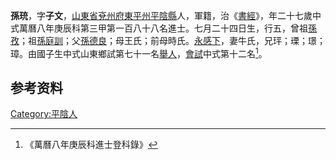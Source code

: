 {{明清人物信息框
| 姓名 = 孫珫
| 原名 =
| 圖片名稱= 
| 圖片大小 =
| 圖片說明 = 
| 最高職務 =
| 國家 = 大明 
| 爵位 =
| 籍貫 = [[山東省|山東省]][[兗州府|兗州府]][[東平州|東平州]][[平陰縣|平陰縣]]
| 族裔 = 
| 旗籍 = 
| 字號 = 
| 諡號 =
| 出生日期 = 七月二十四日
| 出生地點 =
| 逝世日期 = 
| 逝世地點 =
| 墓葬 =
| 配偶 = 牛氏
| 親屬 = 曾祖[[孫孜|孫孜]]，祖[[孫庭訓|孫庭訓]]，父[[孫德良|孫德良]]，母王氏；前母時氏
| 出身 =
* 萬曆八年庚辰科進士
| 經歷 =
| 著作 =  
*
*
*
}}
'''孫珫'''{{BD|1554年||1613年||}}，字'''子文'''，[[山東省|山東省]][[兗州府|兗州府]][[東平州|東平州]][[平陰縣|平陰縣]]人，軍籍，治《[[書經|書經]]》，年二十七歲中式萬曆八年庚辰科第三甲第一百八十八名進士。七月二十四日生，行五，曾祖[[孫孜|孫孜]]；祖[[孫庭訓|孫庭訓]]；父[[孫德良|孫德良]]；母王氏；前母時氏。[[永感下|永感下]]，妻牛氏，兄玶；瑮；璟；璋。由國子生中式山東鄉試第七十一名[[舉人|舉人]]，[[會試|會試]]中式第十二名<ref>《萬曆八年庚辰科進士登科錄》</ref>。

== 参考资料 ==
{{reflist}}

{{萬曆八年庚辰科殿试金榜}}

{{Authority control}}

{{DEFAULTSORT:}}
[[Category:平陰人|Category:平陰人]]


{{明朝人物小作品}}